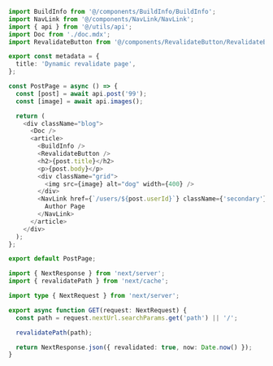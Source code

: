 ```ts
import BuildInfo from '@/components/BuildInfo/BuildInfo';
import NavLink from '@/components/NavLink/NavLink';
import { api } from '@/utils/api';
import Doc from './doc.mdx';
import RevalidateButton from '@/components/RevalidateButton/RevalidateButon';

export const metadata = {
  title: 'Dynamic revalidate page',
};

const PostPage = async () => {
  const [post] = await api.post('99');
  const [image] = await api.images();

  return (
    <div className="blog">
      <Doc />
      <article>
        <BuildInfo />
        <RevalidateButton />
        <h2>{post.title}</h2>
        <p>{post.body}</p>
        <div className="grid">
          <img src={image} alt="dog" width={400} />
        </div>
        <NavLink href={`/users/${post.userId}`} className={'secondary'}>
          Author Page
        </NavLink>
      </article>
    </div>
  );
};

export default PostPage;
```

```ts
import { NextResponse } from 'next/server';
import { revalidatePath } from 'next/cache';

import type { NextRequest } from 'next/server';

export async function GET(request: NextRequest) {
  const path = request.nextUrl.searchParams.get('path') || '/';

  revalidatePath(path);

  return NextResponse.json({ revalidated: true, now: Date.now() });
}
```
